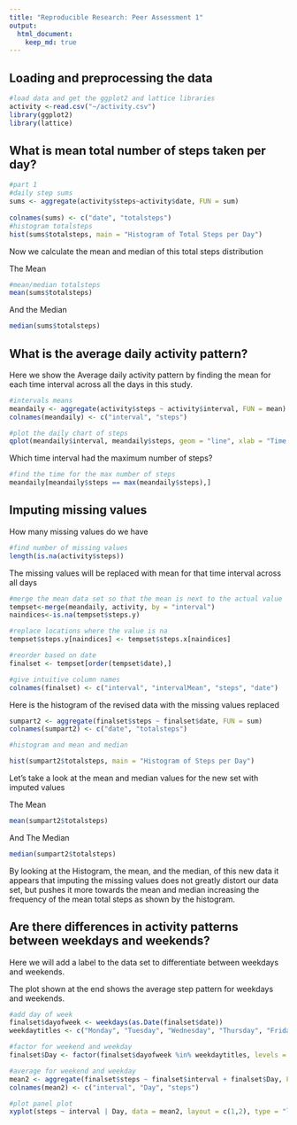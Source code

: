 ```yaml
---
title: "Reproducible Research: Peer Assessment 1"
output: 
  html_document:
    keep_md: true
---
```



## Loading and preprocessing the data

```r
#load data and get the ggplot2 and lattice libraries
activity <-read.csv("~/activity.csv")
library(ggplot2)
library(lattice)
```



## What is mean total number of steps taken per day?

```r

#part 1
#daily step sums
sums <- aggregate(activity$steps~activity$date, FUN = sum)
 
colnames(sums) <- c("date", "totalsteps")
#histogram totalsteps 
hist(sums$totalsteps, main = "Histogram of Total Steps per Day")
```
Now we calculate the mean and median of this total steps distribution

The Mean
```r
#mean/median totalsteps
mean(sums$totalsteps)
```
And the Median
```r
median(sums$totalsteps)
```


## What is the average daily activity pattern?
Here we show the Average daily activity pattern by finding the mean for each time interval 
across all the days in this study.

```r
#intervals means
meandaily <- aggregate(activity$steps ~ activity$interval, FUN = mean)
colnames(meandaily) <- c("interval", "steps")

#plot the daily chart of steps
qplot(meandaily$interval, meandaily$steps, geom = "line", xlab = "Time Interval", ylab = "Steps", main = "Average Steps per time interval")
```

Which time interval had the maximum number of steps?
```r
#find the time for the max number of steps
meandaily[meandaily$steps == max(meandaily$steps),]
```



## Imputing missing values

How many missing values do we have
```r
#find number of missing values
length(is.na(activity$steps))
```

The missing values will be replaced with mean for that 
time interval across all days

```r
#merge the mean data set so that the mean is next to the actual value
tempset<-merge(meandaily, activity, by = "interval")
naindices<-is.na(tempset$steps.y)

#replace locations where the value is na
tempset$steps.y[naindices] <- tempset$steps.x[naindices]

#reorder based on date
finalset <- tempset[order(tempset$date),]

#give intuitive column names
colnames(finalset) <- c("interval", "intervalMean", "steps", "date")
```

Here is the histogram of the revised data with the missing values replaced
```r
sumpart2 <- aggregate(finalset$steps ~ finalset$date, FUN = sum)
colnames(sumpart2) <- c("date", "totalsteps")

#histogram and mean and median

hist(sumpart2$totalsteps, main = "Histogram of Steps per Day")
```

Let's take a look at the mean and median values for the new set with imputed values

The Mean
```r
mean(sumpart2$totalsteps)
```

And The Median
```r
median(sumpart2$totalsteps)
```

By looking at the Histogram, the mean, and the median, of this new data it appears
that imputing the missing values does not greatly distort our data set, but 
pushes it more towards the mean and median increasing the frequency of the mean total 
steps as shown by the histogram.


## Are there differences in activity patterns between weekdays and weekends?
Here we will add a label to the data set to differentiate
between weekdays and weekends.

The plot shown at the end shows the average step pattern for weekdays
and weekends.

```r
#add day of week
finalset$dayofweek <- weekdays(as.Date(finalset$date))
weekdaytitles <- c("Monday", "Tuesday", "Wednesday", "Thursday", "Friday")

#factor for weekend and weekday
finalset$Day <- factor(finalset$dayofweek %in% weekdaytitles, levels = c(FALSE, TRUE), labels = c("weekend", "weekday"))

#average for weekend and weekday
mean2 <- aggregate(finalset$steps ~ finalset$interval + finalset$Day, FUN = mean)
colnames(mean2) <- c("interval", "Day", "steps")

#plot panel plot
xyplot(steps ~ interval | Day, data = mean2, layout = c(1,2), type = "l", main = "Steps per interval time series, Weekdays vs Weekends")
```
